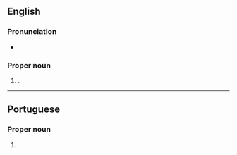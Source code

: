 {{also|fortaleza}}
==English==

===Pronunciation===
* {{IPA|en|/fɔɹtəˈleɪzə/}}

===Proper noun===
{{en-proper noun}}

# {{place|en|municipality/state capital|s/Ceará|c/Brazil}}.

----

==Portuguese==

===Proper noun===
{{pt-proper noun|f}}

# {{place|pt|municipality/state capital|s/Ceará|c/Brazil|t=Fortaleza}}